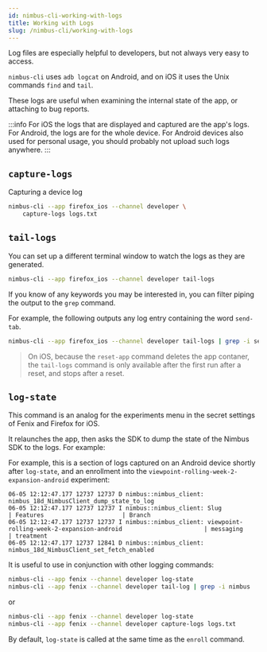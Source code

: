 ```yaml
---
id: nimbus-cli-working-with-logs
title: Working with Logs
slug: /nimbus-cli/working-with-logs
---
```


Log files are especially helpful to developers, but not always very easy to access.

`nimbus-cli` uses `adb logcat` on Android, and on iOS it uses the Unix commands `find` and `tail`.

These logs are useful when examining the internal state of the app, or attaching to bug reports.

:::info
For iOS the logs that are displayed and captured are the app's logs.
For Android, the logs are for the whole device.
For Android devices also used for personal usage, you should probably not upload such logs anywhere.
:::

## `capture-logs`

Capturing a device log

```sh
nimbus-cli --app firefox_ios --channel developer \
    capture-logs logs.txt
```

## `tail-logs`

You can set up a different terminal window to watch the logs as they are generated.

```sh
nimbus-cli --app firefox_ios --channel developer tail-logs
```

If you know of any keywords you may be interested in, you can filter piping the output to the `grep` command.

For example, the following outputs any log entry containing the word `send-tab`.

```sh
nimbus-cli --app firefox_ios --channel developer tail-logs | grep -i send-tab
```

> On iOS, because the `reset-app` command deletes the app contaner, the `tail-logs` command is only available after the first run after a reset, and stops after a reset.

## `log-state`

This command is an analog for the experiments menu in the secret settings of Fenix and Firefox for iOS.

It relaunches the app, then asks the SDK to dump the state of the Nimbus SDK to the logs. For example:

For example, this is a section of logs captured on an Android device shortly after `log-state`, and an enrollment into the `viewpoint-rolling-week-2-expansion-android` experiment:

```
06-05 12:12:47.177 12737 12737 D nimbus::nimbus_client: nimbus_18d_NimbusClient_dump_state_to_log
06-05 12:12:47.177 12737 12737 I nimbus::nimbus_client: Slug                                                             | Features                      | Branch
06-05 12:12:47.177 12737 12737 I nimbus::nimbus_client: viewpoint-rolling-week-2-expansion-android                       | messaging                     | treatment
06-05 12:12:47.177 12737 12841 D nimbus::nimbus_client: nimbus_18d_NimbusClient_set_fetch_enabled
```

It is useful to use in conjunction with other logging commands:

```sh
nimbus-cli --app fenix --channel developer log-state
nimbus-cli --app fenix --channel developer tail-log | grep -i nimbus
```

or

```sh
nimbus-cli --app fenix --channel developer log-state
nimbus-cli --app fenix --channel developer capture-logs logs.txt
```

By default, `log-state` is called at the same time as the `enroll` command.